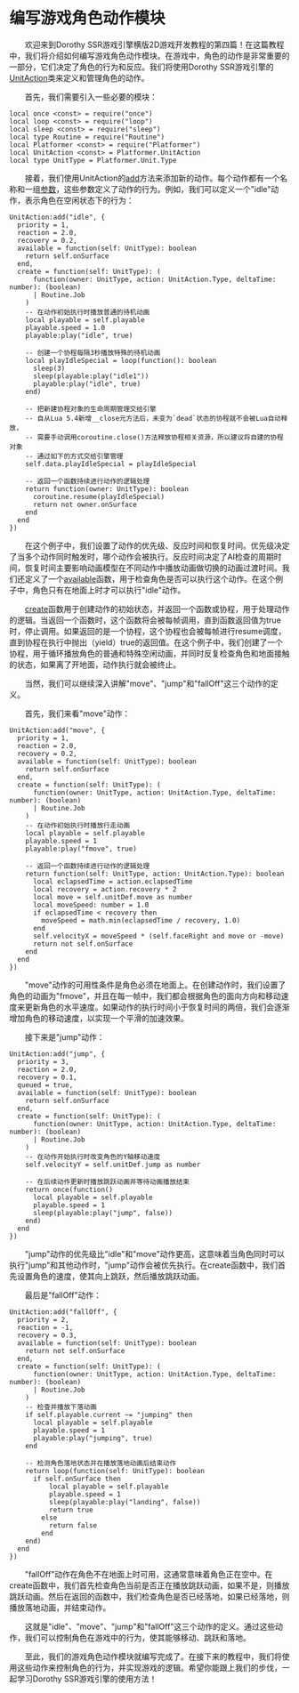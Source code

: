 
# 编写游戏角色动作模块

&emsp;&emsp;欢迎来到Dorothy SSR游戏引擎横版2D游戏开发教程的第四篇！在这篇教程中，我们将介绍如何编写游戏角色动作模块。在游戏中，角色的动作是非常重要的一部分，它们决定了角色的行为和反应。我们将使用Dorothy SSR游戏引擎的[UnitAction](../../api/Class%20Object/Platformer/UnitAction)类来定义和管理角色的动作。

&emsp;&emsp;首先，我们需要引入一些必要的模块：

```tl title=Script/Action.tl
local once <const> = require("once")
local loop <const> = require("loop")
local sleep <const> = require("sleep")
local type Routine = require("Routine")
local Platformer <const> = require("Platformer")
local UnitAction <const> = Platformer.UnitAction
local type UnitType = Platformer.Unit.Type
```

&emsp;&emsp;接着，我们使用UnitAction的[add](../../api/Class%20Object/Platformer/UnitAction#add)方法来添加新的动作。每个动作都有一个名称和一组[参数](../../api/Class/Platformer/UnitActionParam)，这些参数定义了动作的行为。例如，我们可以定义一个"idle"动作，表示角色在空闲状态下的行为：

```tl title=Script/Action.tl
UnitAction:add("idle", {
  priority = 1,
  reaction = 2.0,
  recovery = 0.2,
  available = function(self: UnitType): boolean
    return self.onSurface
  end,
  create = function(self: UnitType): (
      function(owner: UnitType, action: UnitAction.Type, deltaTime: number): (boolean)
      | Routine.Job
    )
    -- 在动作初始执行时播放普通的待机动画
    local playable = self.playable
    playable.speed = 1.0
    playable:play("idle", true)

    -- 创建一个协程每隔3秒播放特殊的待机动画
    local playIdleSpecial = loop(function(): boolean
      sleep(3)
      sleep(playable:play("idle1"))
      playable:play("idle", true)
    end)

    -- 把新建协程对象的生命周期管理交给引擎
    -- 自从Lua 5.4新增__close元方法后，未变为`dead`状态的协程就不会被Lua自动释放，
    -- 需要手动调用coroutine.close()方法释放协程相关资源，所以建议将自建的协程对象
    -- 通过如下的方式交给引擎管理
    self.data.playIdleSpecial = playIdleSpecial

    -- 返回一个函数持续进行动作的逻辑处理
    return function(owner: UnitType): boolean
      coroutine.resume(playIdleSpecial)
      return not owner.onSurface
    end
  end
})
```

&emsp;&emsp;在这个例子中，我们设置了动作的优先级、反应时间和恢复时间。优先级决定了当多个动作同时触发时，哪个动作会被执行。反应时间决定了AI检查的周期时间，恢复时间主要影响动画模型在不同动作中播放动画做切换的动画过渡时间。我们还定义了一个[available](../../api/Class/Platformer/UnitActionParam#available)函数，用于检查角色是否可以执行这个动作。在这个例子中，角色只有在地面上时才可以执行"idle"动作。

&emsp;&emsp;[create](../../api/Class/Platformer/UnitActionParam#create)函数用于创建动作的初始状态，并返回一个函数或协程，用于处理动作的逻辑。当返回一个函数时，这个函数将会被每帧调用，直到函数返回值为true时，停止调用。如果返回的是一个协程，这个协程也会被每帧进行resume调度，直到协程在执行中抛出（yield）true的返回值。在这个例子中，我们创建了一个协程，用于循环播放角色的普通和特殊空闲动画，并同时反复检查角色和地面接触的状态，如果离了开地面，动作执行就会被终止。

&emsp;&emsp;当然，我们可以继续深入讲解"move"、"jump"和"fallOff"这三个动作的定义。

&emsp;&emsp;首先，我们来看"move"动作：

```tl title=Script/Action.tl
UnitAction:add("move", {
  priority = 1,
  reaction = 2.0,
  recovery = 0.2,
  available = function(self: UnitType): boolean
    return self.onSurface
  end,
  create = function(self: UnitType): (
      function(owner: UnitType, action: UnitAction.Type, deltaTime: number): (boolean)
      | Routine.Job
    )
    -- 在动作初始执行时播放行走动画
    local playable = self.playable
    playable.speed = 1
    playable:play("fmove", true)

    -- 返回一个函数持续进行动作的逻辑处理
    return function(self: UnitType, action: UnitAction.Type): boolean
      local eclapsedTime = action.eclapsedTime
      local recovery = action.recovery * 2
      local move = self.unitDef.move as number
      local moveSpeed: number = 1.0
      if eclapsedTime < recovery then
        moveSpeed = math.min(eclapsedTime / recovery, 1.0)
      end
      self.velocityX = moveSpeed * (self.faceRight and move or -move)
      return not self.onSurface
    end
  end
})
```

&emsp;&emsp;"move"动作的可用性条件是角色必须在地面上。在创建动作时，我们设置了角色的动画为"fmove"，并且在每一帧中，我们都会根据角色的面向方向和移动速度来更新角色的水平速度。如果动作的执行时间小于恢复时间的两倍，我们会逐渐增加角色的移动速度，以实现一个平滑的加速效果。

&emsp;&emsp;接下来是"jump"动作：

```tl title=Script/Action.tl
UnitAction:add("jump", {
  priority = 3,
  reaction = 2.0,
  recovery = 0.1,
  queued = true,
  available = function(self: UnitType): boolean
    return self.onSurface
  end,
  create = function(self: UnitType): (
      function(owner: UnitType, action: UnitAction.Type, deltaTime: number): (boolean)
      | Routine.Job
    )
    -- 在动作开始执行时改变角色的Y轴移动速度
    self.velocityY = self.unitDef.jump as number
    
    -- 在后续动作更新时播放跳跃动画并等待动画播放结束
    return once(function()
      local playable = self.playable
      playable.speed = 1
      sleep(playable:play("jump", false))
    end)
  end
})
```

&emsp;&emsp;"jump"动作的优先级比"idle"和"move"动作更高，这意味着当角色同时可以执行"jump"和其他动作时，"jump"动作会被优先执行。在create函数中，我们首先设置角色的速度，使其向上跳跃，然后播放跳跃动画。

&emsp;&emsp;最后是"fallOff"动作：

```tl title=Script/Action.tl
UnitAction:add("fallOff", {
  priority = 2,
  reaction = -1,
  recovery = 0.3,
  available = function(self: UnitType): boolean
    return not self.onSurface
  end,
  create = function(self: UnitType): (
      function(owner: UnitType, action: UnitAction.Type, deltaTime: number): (boolean)
      | Routine.Job
    )
    -- 检查并播放下落动画
    if self.playable.current ~= "jumping" then
      local playable = self.playable
      playable.speed = 1
      playable:play("jumping", true)
    end

    -- 检测角色落地状态并在播放落地动画后结束动作
    return loop(function(self: UnitType): boolean
      if self.onSurface then
          local playable = self.playable
          playable.speed = 1
          sleep(playable:play("landing", false))
          return true
        else
          return false
        end
    end)
  end
})
```

&emsp;&emsp;"fallOff"动作在角色不在地面上时可用，这通常意味着角色正在空中。在create函数中，我们首先检查角色当前是否正在播放跳跃动画，如果不是，则播放跳跃动画。然后在返回的函数中，我们检查角色是否已经落地，如果已经落地，则播放落地动画，并结束动作。

&emsp;&emsp;这就是"idle"、"move"、"jump"和"fallOff"这三个动作的定义。通过这些动作，我们可以控制角色在游戏中的行为，使其能够移动、跳跃和落地。

&emsp;&emsp;至此，我们的游戏角色动作模块就编写完成了。在接下来的教程中，我们将使用这些动作来控制角色的行为，并实现游戏的逻辑。希望你能跟上我们的步伐，一起学习Dorothy SSR游戏引擎的使用方法！